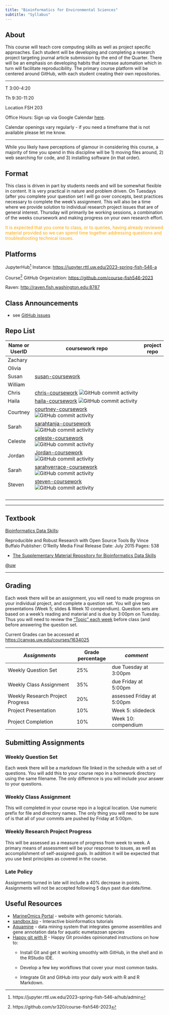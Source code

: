 ```yaml
---
title: "Bioinformatics for Environmental Sciences"
subtitle: "Syllabus"
---
```


## About

This course will teach core computing skills as well as project specific approaches. Each student will be developing and completing a research project targeting journal article submission by the end of the Quarter. There will be an emphasis on developing habits that increase automation which in turn will facilitate reproducibility. The primary course platform will be centered around GitHub, with each student creating their own repositories.

------------------------------------------------------------------------

T 3:00-4:20

Th 9:30-11:20

Location FSH 203

Office Hours: Sign up via Google Calendar [here](https://d.pr/gsgxVJ).

::: callout-note
Calendar openings vary regularly - if you need a timeframe that is not available please let me know.
:::

------------------------------------------------------------------------

While you likely have perceptions of glamour in considering this course, a majority of time you spend in this discipline will be 1) moving files around, 2) web searching for code, and 3) installing software (in that order).

## Format

This class is driven in part by students needs and will be somewhat flexible in content. It is very practical in nature and problem driven. On Tuesdays (after you complete your question set I will go over concepts, best practices necessary to complete the week's assignment. This will also be a time where we provide solution to individual research project issues that are of general interest. Thursday will primarily be working sessions, a combination of the weeks coursework and making progress on your own research effort.

::: {.callout-important style="color: orange"}
It is expected that you come to class, or to queries, having already reviewed material provided so we can spend time together addressing questions and troubleshooting technical issues.
:::

## Platforms

JupyterHub[^1] Instance: <https://jupyter.rttl.uw.edu/2023-spring-fish-546-a>

[^1]: https://jupyter.rttl.uw.edu/2023-spring-fish-546-a/hub/admin

Course[^2] GitHub Organization: <https://github.com/course-fish546-2023>

[^2]: https://github.com/sr320/course-fish546-2023

Raven: <http://raven.fish.washington.edu:8787>

## Class Announcements

-   see [GitHub issues](https://github.com/course-fish546-2023/assistance/issues?q=is%3Aissue+is%3Aopen+label%3AAnnouncement)

## Repo List

| Name or UserID | coursework repo                                                                                                                                                                                                                    | project repo |
|----------------|------------------------------------------------------------------------------------------------------------------------------------------------------------------------------------------------------------------------------------|--------------|
| Zachary        |                                                                                                                                                                                                                                    |              |
| Olivia         |                                                                                                                                                                                                                                    |              |
| Susan          | [susan-coursework](https://github.com/course-fish546-2023/susan-coursework)                                                                                                                                                        |              |
| William        |                                                                                                                                                                                                                                    |              |
| Chris          | [chris-coursework](https://github.com/course-fish546-2023/chris-coursework) ![GitHub commit activity](https://img.shields.io/github/commit-activity/w/course-fish546-2023/chris-coursework?style=flat-square)                      |              |
| Haila          | [haila-coursework](https://github.com/course-fish546-2023/haila-coursework) ![GitHub commit activity](https://img.shields.io/github/commit-activity/w/course-fish546-2023/haila-coursework?style=flat-square)                      |              |
| Courtney       | [courtney-coursework](https://github.com/course-fish546-2023/courtney-coursework) ![GitHub commit activity](https://img.shields.io/github/commit-activity/w/course-fish546-2023/courtney-coursework?style=flat-square)             |              |
| Sarah          | [sarahtanja-coursework](https://github.com/course-fish546-2023/sarahtanja-coursework) ![GitHub commit activity](https://img.shields.io/github/commit-activity/w/course-fish546-2023/sarahtanja-coursework?style=flat-square)       |              |
| Celeste        | [celeste-coursework](https://github.com/course-fish546-2023/celeste-coursework) ![GitHub commit activity](https://img.shields.io/github/commit-activity/w/course-fish546-2023/celeste-coursework?style=flat-square)                |              |
| Jordan         | [Jordan-coursework](https://github.com/course-fish546-2023/Jordan-coursework) ![GitHub commit activity](https://img.shields.io/github/commit-activity/w/course-fish546-2023/Jordan-coursework?style=flat-square)                   |              |
| Sarah          | [sarahyerrace-coursework](https://github.com/course-fish546-2023/sarahyerrace-coursework) ![GitHub commit activity](https://img.shields.io/github/commit-activity/w/course-fish546-2023/sarahyerrace-coursework?style=flat-square) |              |
| Steven         | [steven-coursework](https://github.com/course-fish546-2023/steven-coursework) ![GitHub commit activity](https://img.shields.io/github/commit-activity/w/course-fish546-2023/steven-coursework?style=flat-square)                   |              |
|                |                                                                                                                                                                                                                                    |              |
|                |                                                                                                                                                                                                                                    |              |
|                |                                                                                                                                                                                                                                    |              |
|                |                                                                                                                                                                                                                                    |              |

------------------------------------------------------------------------

## Textbook

[Bioinformatics Data Skills](https://www.amazon.com/Bioinformatics-Data-Skills-Reproducible-Research/dp/1449367372/):

Reproducible and Robust Research with Open Source Tools By Vince Buffalo Publisher: O'Reilly Media Final Release Date: July 2015 Pages: 538

-   [The Supplementary Material Repository for Bioinformatics Data Skills](https://github.com/vsbuffalo/bds-files)

[\@uw](https://drive.google.com/a/uw.edu/file/d/0BwVK83sm6XQGWGNZUmlLckdZU1E/view?usp=sharing)

------------------------------------------------------------------------

## Grading

Each week there will be an assignment, you will need to made progress on your individual project, and complete a question set. You will give two presentations (Week 5; slides & Week 10 compendium). Question sets are based on a week's reading and material and is due by 3:00pm on Tuesday. Thus you will need to review the ["Topic" each week](schedule.qmd) before class (and before answering the question set.

Current Grades can be accessed at <https://canvas.uw.edu/courses/1634025>

| *Assignments*                    | Grade percentage | *comment*                 |
|----------------------------------|------------------|---------------------------|
| Weekly Question Set              | 25%              | due Tuesday at 3:00pm     |
| Weekly Class Assignment          | 35%              | due Friday at 5:00pm      |
| Weekly Research Project Progress | 20%              | assessed Friday at 5:00pm |
| Project Presentation             | 10%              | Week 5: slidedeck         |
| Project Completion               | 10%              | Week 10: compendium       |

## Submitting Assignments

### Weekly Question Set

Each week there will be a markdown file linked in the schedule with a set of questions. You will add this to your course repo in a homework directory using the same filename. The only difference is you will include your answer to your questions.

### Weekly Class Assignment

This will completed in your course repo in a logical location. Use numeric prefix for file and directory names. The only thing you will need to be sure of is that all of your commits are pushed by Friday at 5:00pm.

### Weekly Research Project Progress

This will be assessed as a measure of progress from week to week. A primary means of assessment will be your response to issues, as well as accomplishment of self-assigned goals. In addition it will be expected that you use best principles as covered in the course.

### Late Policy

Assignments turned in late will include a 40% decrease in points. Assignments will not be accepted following 5 days past due date/time.

## Useful Resources

-   [MarineOmics Portal](https://marineomics.github.io) - website with genomic tutorials.
-   [sandbox.bio](https://sandbox.bio) - Interactive bioinformatics tutorials
-   [Aquamine](https://aquamine.elsiklab.missouri.edu/) - data mining system that integrates genome assemblies and gene annotation data for aquatic eumetazoan species
-   [Happy git with R](https://happygitwithr.com/index.html) - Happy Git provides opinionated instructions on how to:
    -   Install Git and get it working smoothly with GitHub, in the shell and in the RStudio IDE.

    -   Develop a few key workflows that cover your most common tasks.

    -   Integrate Git and GitHub into your daily work with R and R Markdown.
